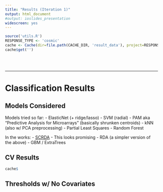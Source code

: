 ```yaml
---
title: "Results (Iteration 1)"
output: html_document
#output: ioslides_presentation
widescreen: yes
---
```


```r
source('utils.R')
RESPONSE_TYPE <- 'cosmic'
cache <- Cache(dir=file.path(CACHE_DIR, 'result_data'), project=RESPONSE_TYPE)
cache$get('')
```

<br><br>
<hr>
# Classification Results

## Models Considered {.smaller}

Models tried so far:
- ElasticNet (+ ridge/lasso)
- SVM (radial)
- PAM aka "Predictive Analysis for Microarrays" (basically shrunken centroids)
- kNN (also w/ PCA preprocessing)
- Partial Least Squares
- Random Forest

In the works:
- [SCRDA](https://web.stanford.edu/~hastie/Papers/RDA-6.pdf) - This looks promising
- RDA (a simpler version of the above)
- GBM / ExtraTrees

## CV Results

```r
cache$
```

## Thresholds w/ No Covariates {.smaller}
